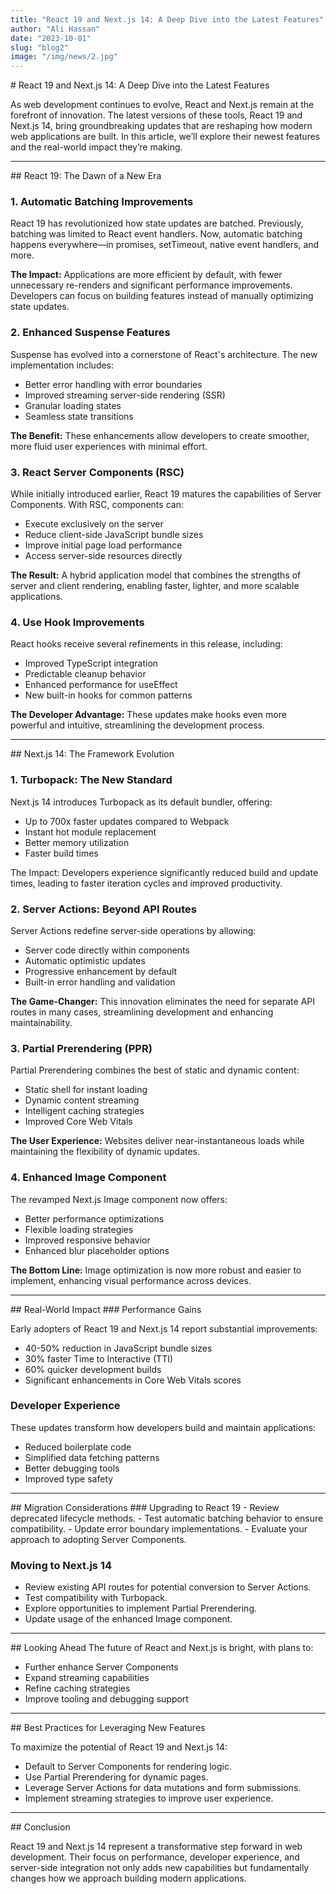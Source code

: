 ---
title: "React 19 and Next.js 14: A Deep Dive into the Latest Features"
author: "Ali Hassan"
date: "2023-10-01"
slug: "blog2"
image: "/img/news/2.jpg"
---

<div className='wrapper'>
# React 19 and Next.js 14: A Deep Dive into the Latest Features

As web development continues to evolve, React and Next.js remain at the forefront of innovation. The latest versions of these tools, React 19 and Next.js 14, bring groundbreaking updates that are reshaping how modern web applications are built. In this article, we’ll explore their newest features and the real-world impact they’re making.

</div>

---

<div className='wrapper'>
## React 19: The Dawn of a New Era

### 1. Automatic Batching Improvements

React 19 has revolutionized how state updates are batched. Previously, batching was limited to React event handlers. Now, automatic batching happens everywhere—in promises, setTimeout, native event handlers, and more.

**The Impact:** Applications are more efficient by default, with fewer unnecessary re-renders and significant performance improvements. Developers can focus on building features instead of manually optimizing state updates.

### 2. Enhanced Suspense Features

Suspense has evolved into a cornerstone of React's architecture. The new implementation includes:

- Better error handling with error boundaries
- Improved streaming server-side rendering (SSR)
- Granular loading states
- Seamless state transitions

**The Benefit:** These enhancements allow developers to create smoother, more fluid user experiences with minimal effort.

### 3. React Server Components (RSC)

While initially introduced earlier, React 19 matures the capabilities of Server Components. With RSC, components can:

- Execute exclusively on the server
- Reduce client-side JavaScript bundle sizes
- Improve initial page load performance
- Access server-side resources directly

**The Result:** A hybrid application model that combines the strengths of server and client rendering, enabling faster, lighter, and more scalable applications.

### 4. Use Hook Improvements

React hooks receive several refinements in this release, including:

- Improved TypeScript integration
- Predictable cleanup behavior
- Enhanced performance for useEffect
- New built-in hooks for common patterns

**The Developer Advantage:** These updates make hooks even more powerful and intuitive, streamlining the development process.

</div>

---

<div className='wrapper'>
## Next.js 14: The Framework Evolution

### 1. Turbopack: The New Standard

Next.js 14 introduces Turbopack as its default bundler, offering:

- Up to 700x faster updates compared to Webpack
- Instant hot module replacement
- Better memory utilization
- Faster build times

The Impact: Developers experience significantly reduced build and update times, leading to faster iteration cycles and improved productivity.

### 2. Server Actions: Beyond API Routes

Server Actions redefine server-side operations by allowing:

- Server code directly within components
- Automatic optimistic updates
- Progressive enhancement by default
- Built-in error handling and validation

**The Game-Changer:** This innovation eliminates the need for separate API routes in many cases, streamlining development and enhancing maintainability.

### 3. Partial Prerendering (PPR)

Partial Prerendering combines the best of static and dynamic content:

- Static shell for instant loading
- Dynamic content streaming
- Intelligent caching strategies
- Improved Core Web Vitals

**The User Experience:** Websites deliver near-instantaneous loads while maintaining the flexibility of dynamic updates.

### 4. Enhanced Image Component

The revamped Next.js Image component now offers:

- Better performance optimizations
- Flexible loading strategies
- Improved responsive behavior
- Enhanced blur placeholder options

**The Bottom Line:** Image optimization is now more robust and easier to implement, enhancing visual performance across devices.

</div>

---

<div className='wrapper'>
## Real-World Impact
### Performance Gains

Early adopters of React 19 and Next.js 14 report substantial improvements:

- 40-50% reduction in JavaScript bundle sizes
- 30% faster Time to Interactive (TTI)
- 60% quicker development builds
- Significant enhancements in Core Web Vitals scores

### Developer Experience

These updates transform how developers build and maintain applications:

- Reduced boilerplate code
- Simplified data fetching patterns
- Better debugging tools
- Improved type safety

</div>

---

<div className='wrapper'>
## Migration Considerations
### Upgrading to React 19
-	Review deprecated lifecycle methods.
-	Test automatic batching behavior to ensure compatibility.
-	Update error boundary implementations.
-	Evaluate your approach to adopting Server Components.

### Moving to Next.js 14

-	Review existing API routes for potential conversion to Server Actions.
-	Test compatibility with Turbopack.
-	Explore opportunities to implement Partial Prerendering.
-	Update usage of the enhanced Image component.

</div>

---

<div className='wrapper'>
## Looking Ahead
The future of React and Next.js is bright, with plans to:

- Further enhance Server Components
- Expand streaming capabilities
- Refine caching strategies
- Improve tooling and debugging support

</div>

---

<div className='wrapper'>
## Best Practices for Leveraging New Features

To maximize the potential of React 19 and Next.js 14:

- Default to Server Components for rendering logic.
- Use Partial Prerendering for dynamic pages.
- Leverage Server Actions for data mutations and form submissions.
- Implement streaming strategies to improve user experience.

</div>

---

<div className='wrapper'>
## Conclusion

React 19 and Next.js 14 represent a transformative step forward in web development. Their focus on performance, developer experience, and server-side integration not only adds new capabilities but fundamentally changes how we approach building modern applications.

</div>
